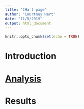 ```yaml
---
title: "CHart page"
author: "Courtney Hart"
date: "11/5/2019"
output: html_document
---
```


```r
knitr::opts_chunk$set(echo = TRUE)
```

# Introduction
# [Analysis](Cyst_Analysis.html)
# Results